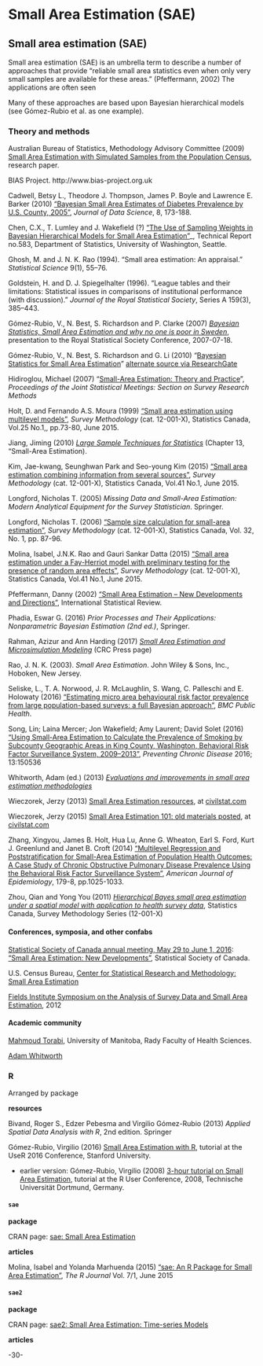 # Small Area Estimation (SAE)  {#sae}

## Small area estimation (SAE)

Small area estimation (SAE) is an umbrella term to describe a number of approaches that provide "reliable small area statistics even when only very small samples are available for these areas." (Pfeffermann, 2002) The applications are often seen 

Many of these approaches are based upon Bayesian hierarchical models (see Gómez-Rubio et al. as one example).


### Theory and methods

Australian Bureau of Statistics, Methodology Advisory Committee (2009) [Small Area Estimation with Simulated Samples from the Population Census](http://www.abs.gov.au/ausstats/abs@.nsf/mf/1352.0.55.106), research paper.

BIAS Project. http://www.bias-project.org.uk

Cadwell, Betsy L., Theodore J. Thompson, James P. Boyle and Lawrence E. Barker (2010) ["Bayesian Small Area Estimates of Diabetes Prevalence by U.S. County, 2005"](https://www.google.ca/url?sa=t&rct=j&q=&esrc=s&source=web&cd=1&cad=rja&uact=8&ved=0ahUKEwisj47SqsvPAhUUHGMKHa-9AB4QFggeMAA&url=http%3A%2F%2Fwww.jds-online.com%2Ffile_download%2F239%2FJDS-650.pdf&usg=AFQjCNG9xh-s5GcntozTl2vf-zWoNVFhKQ&sig2=hRZklC7V_USYwmbZdXzW4Q), _Journal of Data Science_, 8, 173-188.

Chen, C.X., T. Lumley and J. Wakefield (?) ["The Use of Sampling Weights in Bayesian Hierarchical Models for Small Area Estimation"](https://www.stat.washington.edu/research/reports/2011/tr583.pdf)_, Technical Report no.583, Department of Statistics, University of Washington, Seattle.

Ghosh, M. and J. N. K. Rao (1994). "Small area estimation: An appraisal." _Statistical Science_ 9(1), 55–76.

Goldstein, H. and D. J. Spiegelhalter (1996). "League tables and their limitations: Statistical issues in comparisons of institutional performance (with discussion)." _Journal of the Royal Statistical Society_, Series A 159(3), 385–443.



Gómez-Rubio, V., N. Best, S. Richardson and P. Clarke (2007) [_Bayesian Statistics, Small Area Estimation and why no one is poor in Sweden_](http://www.bias-project.org.uk/papers/RSS07.pdf), presentation to the Royal Statistical Society Conference, 2007-07-18.


Gómez-Rubio, V., N. Best, S. Richardson and G. Li (2010) "[Bayesian Statistics for Small Area Estimation](http://www.bias-project.org.uk/papers/BayesianSAE.pdf)" [alternate source via ResearchGate](https://www.researchgate.net/publication/228918362_Bayesian_Statistics_Small_Area_Estimation)

Hidiroglou, Michael (2007) "[Small-Area Estimation: Theory and Practice](https://ww2.amstat.org/sections/srms/Proceedings/y2007/Files/JSM2007-000789.pdf)", _Proceedings of the Joint Statistical Meetings: Section on Survey Research Methods_

Holt, D. and Fernando A.S. Moura (1999) ["Small area estimation using multilevel models"](http://www5.statcan.gc.ca/olc-cel/olc.action?ObjId=12-001-X19990014714&ObjType=47&lang=en), _Survey Methodology_ (cat. 12-001-X), Statistics Canada, Vol.25 No.1,, pp.73-80, June 2015.

Jiang, Jiming (2010) [_Large Sample Techniques for Statistics_](https://link.springer.com/chapter/10.1007%2F978-1-4419-6827-2_13) (Chapter 13, "Small-Area Estimation).

Kim, Jae-kwang, Seunghwan Park and Seo-young Kim (2015) ["Small area estimation combining information from several sources"](http://www.statcan.gc.ca/pub/12-001-x/2015001/article/14150-eng.pdf), _Survey Methodology_ (cat. 12-001-X), Statistics Canada, Vol.41 No.1, June 2015.

Longford, Nicholas T. (2005) _Missing Data and Small-Area Estimation: Modern Analytical Equipment for the Survey Statistician_. Springer.

Longford, Nicholas T. (2006) ["Sample size calculation for small-area estimation"](http://www5.statcan.gc.ca/olc-cel/olc.action?ObjId=12-001-X20060019259&ObjType=47&lang=en), _Survey Methodology_ (cat. 12-001-X), Statistics Canada, Vol. 32, No. 1, pp. 87-96.

Molina, Isabel, J.N.K. Rao and Gauri Sankar Datta (2015) ["Small area estimation under a Fay-Herriot model with preliminary testing for the presence of random area effects"](http://www.statcan.gc.ca/pub/12-001-x/2015001/article/14161-eng.htm), _Survey Methodology_ (cat. 12-001-X), Statistics Canada, Vol.41 No.1, June 2015.

Pfeffermann, Danny (2002) ["Small Area Estimation – New Developments and Directions"](http://eprints.soton.ac.uk/38494/2/38494.pdf), International Statistical Review.

Phadia, Eswar G. (2016) _Prior Processes and Their Applications: Nonparametric Bayesian Estimation (2nd ed.)_, Springer.

Rahman, Azizur and Ann Harding (2017) [_Small Area Estimation and Microsimulation Modeling_](https://www.crcpress.com/Small-Area-Estimation-and-Microsimulation-Modeling/Rahman-Harding/p/book/9781482260724) (CRC Press page)

Rao, J. N. K. (2003). _Small Area Estimation_. John Wiley & Sons, Inc., Hoboken, New Jersey.

Seliske, L., T. A. Norwood, J. R. McLaughlin, S. Wang, C. Palleschi and E. Holowaty (2016) ["Estimating micro area behavioural risk factor prevalence from large population-based surveys: a full Bayesian approach"](https://bmcpublichealth.biomedcentral.com/articles/10.1186/s12889-016-3144-4), _BMC Public Health_.

Song, Lin; Laina Mercer; Jon Wakefield; Amy Laurent; David Solet (2016) ["Using Small-Area Estimation to Calculate the Prevalence of Smoking by Subcounty Geographic Areas in King County, Washington, Behavioral Risk Factor Surveillance System, 2009–2013"](https://www.cdc.gov/pcd/issues/2016/15_0536.htm), _Preventing Chronic Disease_ 2016; 13:150536

Whitworth, Adam (ed.) (2013) [_Evaluations and improvements in small area estimation methodologies_](http://eprints.ncrm.ac.uk/3210/)

Wieczorek, Jerzy (2013) [Small Area Estimation resources](http://civilstat.com/2013/02/small-area-estimation-resources/), at [civilstat.com](http://civilstat.com/)

Wieczorek, Jerzy (2015) [Small Area Estimation 101: old materials posted](http://civilstat.com/2015/04/small-area-estimation-101-old-materials-posted/), at [civilstat.com](http://civilstat.com/)



Zhang, Xingyou, James B. Holt, Hua Lu, Anne G. Wheaton, Earl S. Ford, Kurt J. Greenlund and Janet B. Croft (2014) ["Multilevel Regression and Poststratification for Small-Area Estimation of Population Health Outcomes: A Case Study of Chronic Obstructive Pulmonary Disease Prevalence Using the Behavioral Risk Factor Surveillance System"](http://aje.oxfordjournals.org/content/179/8/1025), _American Journal of Epidemiology_, 179-8, pp.1025-1033.


Zhou, Qian and Yong You (2011) [_Hierarchical Bayes small area estimation under a spatial model with application to health survey data_](http://www5.statcan.gc.ca/olc-cel/olc.action?ObjId=12-001-X201100111445&ObjType=47&lang=en), Statistics Canada, Survey Methodology Series (12-001-X)


#### Conferences, symposia, and other confabs

[Statistical Society of Canada annual meeting, May 29 to June 1, 2016](https://ssc.ca/en/session-schedule-monday-may-30-2016#D1-I1):  ["Small Area Estimation: New Developments"](https://ssc.ca/en/2016-small-area-estimation-new-developments), Statistical Society of Canada.

U.S. Census Bureau, [Center for Statistical Research and Methodology: Small Area Estimation](https://www.census.gov/srd/csrm/SmallArea.html)

[Fields Institute Symposium on the Analysis of Survey Data and Small Area Estimation](https://www.fields.utoronto.ca/programs/scientific/11-12/surveydata/abstracts.html), 2012


#### Academic community

[Mahmoud Torabi](http://umanitoba.ca/faculties/health_sciences/medicine/units/chs/faculty_and_staff/4837.html), University of Manitoba, Rady Faculty of Health Sciences.

[Adam Whitworth](https://www.sheffield.ac.uk/geography/staff/whitworth_adam/ncrm)


### R

Arranged by package

**resources**

Bivand, Roger S., Edzer Pebesma and Virgilio Gómez-Rubio (2013) _Applied Spatial Data Analysis with R_, 2nd edition. Springer

Gómez-Rubio, Virgilio (2016) [Small Area Estimation with R](http://user2016.org/tutorials/16.html), tutorial at the UseR 2016 Conference,  Stanford University.

* earlier version: Gómez-Rubio, Virgilio (2008) [3-hour tutorial on Small Area Estimation](http://www.bias-project.org.uk/SAE_tutorial/), tutorial at the R User Conference, 2008, Technische Universität Dortmund, Germany.


#### `sae`

**package**

CRAN page: [sae: Small Area Estimation](https://cran.r-project.org/web/packages/sae/index.html)

**articles**

Molina, Isabel and Yolanda Marhuenda (2015) ["sae: An R Package for Small Area Estimation"](https://journal.r-project.org/archive/2015-1/molina-marhuenda.pdf), _The R Journal_ Vol. 7/1, June 2015

#### `sae2`

**package**

CRAN page: [sae2: Small Area Estimation: Time-series Models](https://cran.r-project.org/web/packages/sae2/index.html)

**articles**




-30-
